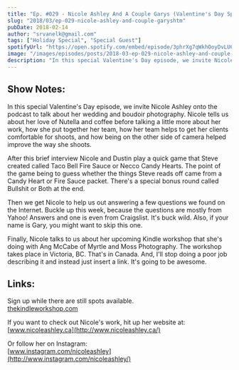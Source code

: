 ```yaml
---
title: "Ep. #029 - Nicole Ashley And A Couple Garys (Valentine's Day Special)"
slug: "2018/03/ep-029-nicole-ashley-and-couple-garyshtm"
pubDate: 2018-02-14
author: "srvanelk@gmail.com"
tags: ["Holiday Special", "Special Guest"]
spotifyUrl: "https://open.spotify.com/embed/episode/3phrXg7qWkhOoyDvLU67ZY?utm_source=generator"
image: "/images/episodes/posts/2018-03-ep-029-nicole-ashley-and-couple-garyshtm/Nicole+Ashley.webp"
description: "In this special Valentine's Day episode, we invite Nicole Ashley onto the podcast to talk about her wedding and boudoir photography. Nicole tells us about her love of Nutella and coffee before talking a little more about her work, how she put together her team, how her team helps to get her clients comfortable for shoots, and how being on the other side of camera helped improve the way she shoots."
---
```


## Show Notes:
In this special Valentine's Day episode, we invite Nicole Ashley onto the podcast to talk about her wedding and boudoir photography. Nicole tells us about her love of Nutella and coffee before talking a little more about her work, how she put together her team, how her team helps to get her clients comfortable for shoots, and how being on the other side of camera helped improve the way she shoots.

After this brief interview Nicole and Dustin play a quick game that Steve created called Taco Bell Fire Sauce or Necco Candy Hearts. The point of the game being to guess whether the things Steve reads off came from a Candy Heart or Fire Sauce packet. There's a special bonus round called Bullshit or Both at the end.

Then we get Nicole to help us out answering a few questions we found on the Internet. Buckle up this week, because the questions are mostly from Yahoo! Answers and one is even from Craigslist. It's buck wild. Also, if your name is Gary, you might want to skip this one.

Finally, Nicole talks to us about her upcoming Kindle workshop that she's doing with Ang McCabe of Myrtle and Moss Photography. The workshop takes place in Victoria, BC. That's in Canada. And, I'll stop doing a poor job describing it and instead just insert a link. It's going to be awesome.

## Links:
Sign up while there are still spots available.  
[thekindleworkshop.com](http://thekindleworkshop.com/)

If you want to check out Nicole's work, hit up her website at:  
[www.nicoleashley.ca](http://www.nicoleashley.ca/)

Or follow her on Instagram:  
[www.instagram.com/nicoleashley](http://www.instagram.com/nicoleashley/)
